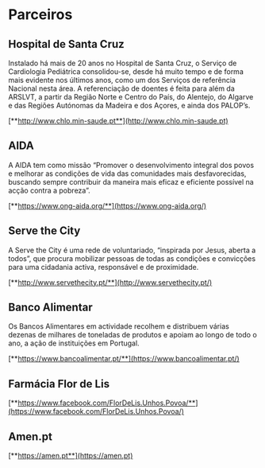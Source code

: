 
# Parceiros

## Hospital de Santa Cruz

<HospitalSantaCruz />

Instalado há mais de 20 anos no Hospital de Santa Cruz, o Serviço de Cardiologia Pediátrica consolidou-se, desde há muito tempo e de forma mais evidente nos últimos anos, como um dos Serviços de referência Nacional nesta área. A referenciação de doentes é feita para além da ARSLVT, a partir da Região Norte e Centro do País, do Alentejo, do Algarve e das Regiões Autónomas da Madeira e dos Açores, e ainda dos PALOP’s.

[**http://www.chlo.min-saude.pt**](http://www.chlo.min-saude.pt)

## AIDA

<Aida />

A AIDA tem como missão “Promover o desenvolvimento integral dos povos e melhorar as condições de vida das comunidades mais desfavorecidas, buscando sempre contribuir da maneira mais eficaz e eficiente possível na acção contra a pobreza”.

[**https://www.ong-aida.org/**](https://www.ong-aida.org/)

## Serve the City

<ServeTheCity />

A Serve the City é uma rede de voluntariado, “inspirada por Jesus, aberta a todos”, que procura mobilizar pessoas de todas as condições e convicções para uma cidadania activa, responsável e de proximidade.

[**http://www.servethecity.pt/**](http://www.servethecity.pt/)

## Banco Alimentar

<BancoAlimentar />

Os Bancos Alimentares em actividade recolhem e distribuem várias dezenas de milhares de toneladas de produtos e apoiam ao longo de todo o ano, a ação de instituições em Portugal.

[**https://www.bancoalimentar.pt/**](https://www.bancoalimentar.pt/)

## Farmácia Flor de Lis

<FlorDeLis />

[**https://www.facebook.com/FlorDeLis.Unhos.Povoa/**](https://www.facebook.com/FlorDeLis.Unhos.Povoa/)

## Amen.pt

<Amen />

[**https://amen.pt**](https://amen.pt)

